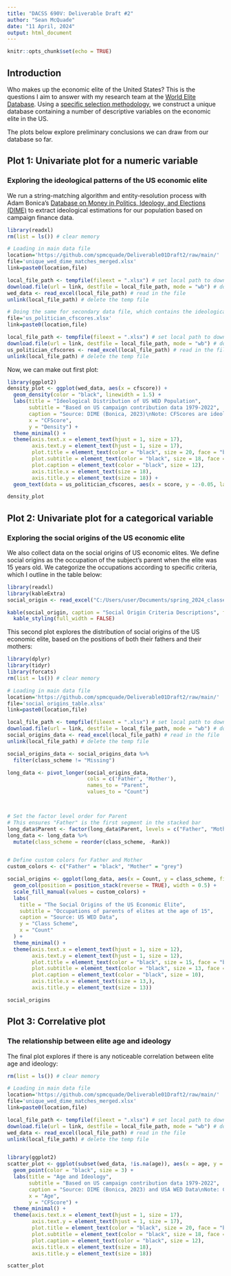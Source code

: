 ---
title: "DACSS 690V: Deliverable Draft #2"
author: "Sean McQuade"
date: "11 April, 2024"
output: html_document
---

```{r setup, include=FALSE}
knitr::opts_chunk$set(echo = TRUE)
```

## Introduction
Who makes up the economic elite of the United States? This is the questions I aim to answer with my research team at the [World Elite Database](https://worldelitedatabase.org/). Using a [specific selection methodology](https://worldelitedatabase.org/wp-content/uploads/2024/03/USA-WED-Methodological-Report.pdf), we construct a unique database containing a number of descriptive variables on the economic elite in the US. 

The plots below explore preliminary conclusions we can draw from our database so far.

## Plot 1: Univariate plot for a numeric variable

### Exploring the ideological patterns of the US economic elite

We run a string-matching algorithm and entity-resolution process with Adam Bonica's [Database on Money in Politics, Ideology, and Elections (DIME)](https://data.stanford.edu/dime) to extract ideological estimations for our population based on campaign finance data. 

```{r}
library(readxl)
rm(list = ls()) # clear memory 

# Loading in main data file
location='https://github.com/spmcquade/Deliverable01Draft2/raw/main/'
file='unique_wed_dime_matches_merged.xlsx'
link=paste0(location,file)

local_file_path <- tempfile(fileext = ".xlsx") # set local path to download file
download.file(url = link, destfile = local_file_path, mode = "wb") # download temp file to local path
wed_data <- read_excel(local_file_path) # read in the file 
unlink(local_file_path) # delete the temp file

# Doing the same for secondary data file, which contains the ideological scores of well-known politicians
file='us_politician_cfscores.xlsx'
link=paste0(location,file)

local_file_path <- tempfile(fileext = ".xlsx") # set local path to download file
download.file(url = link, destfile = local_file_path, mode = "wb") # download temp file to local path
us_politician_cfscores <- read_excel(local_file_path) # read in the file 
unlink(local_file_path) # delete the temp file

```


Now, we can make out first plot:

``` {r}
library(ggplot2)
density_plot <- ggplot(wed_data, aes(x = cfscore)) +
  geom_density(color = "black", linewidth = 1.5) +
  labs(title = "Ideological Distribution of US WED Population",
       subtitle = "Based on US campaign contribution data 1979-2022",
       caption = "Source: DIME (Bonica, 2023)\nNote: CFScores are ideology ideal point estimates based on campaign contribution data.\nScores of well-known politicians are included to provide additional context.",
       x = "CFScore",
       y = "Density") +
  theme_minimal() +
  theme(axis.text.x = element_text(hjust = 1, size = 17),
        axis.text.y = element_text(hjust = 1, size = 17),
        plot.title = element_text(color = "black", size = 20, face = "bold"),
        plot.subtitle = element_text(color = "black", size = 18, face = "italic"),
        plot.caption = element_text(color = "black", size = 12),
        axis.title.x = element_text(size = 18),
        axis.title.y = element_text(size = 18)) +
  geom_text(data = us_politician_cfscores, aes(x = score, y = -0.05, label = paste0("•", politician)), vjust = -0.5, hjust = 0, size = 5, color = "black", angle = 30)
```


```{r, fig.width=11, fig.height=8, dpi=300, echo=FALSE}
density_plot
```

## Plot 2: Univariate plot for a categorical variable

### Exploring the social origins of the US economic elite

We also collect data on the social origins of US economic elites. We define social origins as the occupation of the subject's parent when the elite was 15 years old. We categorize the occupations according to specific criteria, which I outline in the table below:

```{r, echo=FALSE, results='asis', message = FALSE}
library(readxl)
library(kableExtra)
social_origin <- read_excel("C:/Users/user/Documents/spring_2024_classes/dacss_690_data_visualization/assignments/draft_2_presentation_11april2024/Deliverable01Draft2/data/social_origin_criteria.xlsx")

kable(social_origin, caption = "Social Origin Criteria Descriptions", format = "html") %>%
  kable_styling(full_width = FALSE)
```

This second plot explores the distribution of social origins of the US economic elite, based on the positions of both their fathers and their mothers:

```{r}
library(dplyr)
library(tidyr)
library(forcats)
rm(list = ls()) # clear memory 

# Loading in main data file
location='https://github.com/spmcquade/Deliverable01Draft2/raw/main/'
file='social_origins_table.xlsx'
link=paste0(location,file)

local_file_path <- tempfile(fileext = ".xlsx") # set local path to download file
download.file(url = link, destfile = local_file_path, mode = "wb") # download temp file to local path
social_origins_data <- read_excel(local_file_path) # read in the file 
unlink(local_file_path) # delete the temp file

social_origins_data <- social_origins_data %>%
  filter(class_scheme != "Missing")

long_data <- pivot_longer(social_origins_data, 
                          cols = c('Father', 'Mother'), 
                          names_to = "Parent", 
                          values_to = "Count")



# Set the factor level order for Parent
# This ensures "Father" is the first segment in the stacked bar
long_data$Parent <- factor(long_data$Parent, levels = c("Father", "Mother"))
long_data <- long_data %>% 
  mutate(class_scheme = reorder(class_scheme, -Rank))


# Define custom colors for Father and Mother
custom_colors <- c("Father" = "black", "Mother" = "grey")

social_origins <- ggplot(long_data, aes(x = Count, y = class_scheme, fill = Parent)) +
  geom_col(position = position_stack(reverse = TRUE), width = 0.5) +
  scale_fill_manual(values = custom_colors) +
  labs(
    title = "The Social Origins of the US Economic Elite",
    subtitle = "Occupations of parents of elites at the age of 15",
    caption = "Source: US WED Data",
    y = "Class Scheme",
    x = "Count"
  ) +
  theme_minimal() +
  theme(axis.text.x = element_text(hjust = 1, size = 12),
        axis.text.y = element_text(hjust = 1, size = 12),
        plot.title = element_text(color = "black", size = 15, face = "bold"),
        plot.subtitle = element_text(color = "black", size = 13, face = "italic"),
        plot.caption = element_text(color = "black", size = 10),
        axis.title.x = element_text(size = 13,),
        axis.title.y = element_text(size = 13))

```

```{r, fig.width=11, fig.height=8, dpi=300, echo=FALSE}
social_origins
```

## Plot 3: Correlative plot

### The relationship between elite age and ideology

The final plot explores if there is any noticeable correlation between elite age and ideology:

``` {r}
rm(list = ls()) # clear memory 

# Loading in main data file
location='https://github.com/spmcquade/Deliverable01Draft2/raw/main/'
file='unique_wed_dime_matches_merged.xlsx'
link=paste0(location,file)

local_file_path <- tempfile(fileext = ".xlsx") # set local path to download file
download.file(url = link, destfile = local_file_path, mode = "wb") # download temp file to local path
wed_data <- read_excel(local_file_path) # read in the file 
unlink(local_file_path) # delete the temp file


library(ggplot2)
scatter_plot <- ggplot(subset(wed_data, !is.na(age)), aes(x = age, y = cfscore)) +
  geom_point(color = "black", size = 3) +
  labs(title = "Age and Ideology",
       subtitle = "Based on US campaign contribution data 1979-2022",
       caption = "Source: DIME (Bonica, 2023) and USA WED Data\nNote: CFScores are ideology ideal point estimates based on campaign contribution data.",
       x = "Age",
       y = "CFScore") +
  theme_minimal() +
  theme(axis.text.x = element_text(hjust = 1, size = 17),
        axis.text.y = element_text(hjust = 1, size = 17),
        plot.title = element_text(color = "black", size = 20, face = "bold"),
        plot.subtitle = element_text(color = "black", size = 18, face = "italic"),
        plot.caption = element_text(color = "black", size = 12),
        axis.title.x = element_text(size = 18),
        axis.title.y = element_text(size = 18))

```

```{r, fig.width=11, fig.height=8, dpi=300, echo=FALSE}
scatter_plot
```